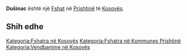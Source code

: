 {{Fshat në Kosovës
 | Emri                = Dušinac
| srp_N_name = Dušinac
| srp_N_FULL_NAME_RO = Dušinac
| srp_N_FULL_NAME_ND_RO = Dusinac
| srp_N_SORT_NAME_RG = DUSINAC
| srp_N_FULL_NAME_RG = Dušinac
| srp_N_FULL_NAME_ND_RG = Dusinac

 | Emri (Rasa dhanore) = 
 | Figura              = 
 | Shteti              = Kosovo
 | Komuna              = Prishtinë
 | Kodi postar         = 
 | Sipërfaqja          = 

 | Popullsia           = 

 | Regj. i popullsisë  = 
 | Dend. e popullsisë  = 
 | Faqja zyrtare       = 
 <!--- Koordinatat ----> 
 | Gjerësia            = 42.712227
 | Gjatësia            = 21.1641
 | Lartësia            = 
}}
'''Dušinac''' është një [[Fshat]] në [[Prishtinë]] të [[Kosovës]].

<!-- == Gjeografia == -->
<!-- == Historia == -->
<!-- == Demografia == -->
== Shih edhe ==
{{Komuna Prishtinë}}
{{Kosovo-Administrata-Cung}}

[[Kategoria:Fshatra në Kosovës]]
[[Kategoria:Fshatra në Kommunes Prishtinë]]
[[Kategoria:Vendbanime në Kosovës]]